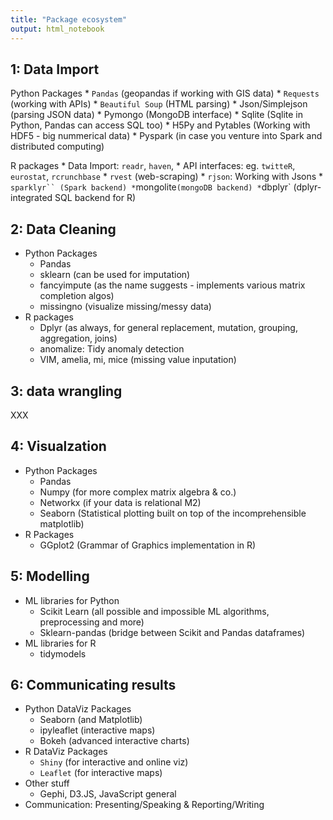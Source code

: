 ```yaml
---
title: "Package ecosystem"
output: html_notebook
---
```


## 1: Data Import

Python Packages
* `Pandas` (geopandas if working with GIS data)
* `Requests` (working with APIs)
* `Beautiful Soup` (HTML parsing)
* Json/Simplejson (parsing JSON data)
* Pymongo (MongoDB interface)
* Sqlite (Sqlite in Python, Pandas can access SQL too)
* H5Py and Pytables (Working with HDF5 - big nummerical data)
* Pyspark (in case you venture into Spark and distributed computing)

R packages
* Data Import: `readr`, `haven`,
* API interfaces: eg. `twitteR`, `eurostat`, `rcrunchbase`
* `rvest` (web-scraping)
* `rjson`: Working with Jsons
* `sparklyr`` (Spark backend)
* `mongolite` (mongoDB backend)
* `dbplyr` (dplyr-integrated SQL backend for R)

## 2: Data Cleaning

* Python Packages
    * Pandas
    * sklearn (can be used for imputation)
    * fancyimpute (as the name suggests - implements various matrix completion algos)
    * missingno (visualize missing/messy data)

* R packages
    * Dplyr (as always, for general replacement, mutation, grouping, aggregation, joins)
    * anomalize: Tidy anomaly detection
    * VIM, amelia, mi, mice (missing value inputation)

## 3: data wrangling

XXX


## 4: Visualzation

* Python Packages
    * Pandas
    * Numpy (for more complex matrix algebra & co.)
    * Networkx (if your data is relational M2)
    * Seaborn (Statistical plotting built on top of the incomprehensible matplotlib)
* R Packages
    * GGplot2 (Grammar of Graphics implementation in R)
    
## 5: Modelling

* ML libraries for Python
    * Scikit Learn (all possible and impossible ML algorithms, preprocessing and more)
    * Sklearn-pandas (bridge between Scikit and Pandas dataframes)
* ML libraries for R
    * tidymodels
    
## 6: Communicating results
* Python DataViz Packages
     * Seaborn (and Matplotlib)
     * ipyleaflet (interactive maps)
     * Bokeh (advanced interactive charts)
* R DataViz Packages
     * `Shiny` (for interactive and online viz)
     * `Leaflet` (for interactive maps)
* Other stuff
     * Gephi, D3.JS, JavaScript general
* Communication: Presenting/Speaking & Reporting/Writing

